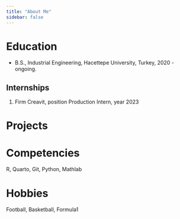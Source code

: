 ```yaml
---
title: "About Me"
sidebar: false 
---
```


# Education

-   B.S., Industrial Engineering, Hacettepe University, Turkey, 2020 - ongoing.


## Internships

1.  Firm Creavit, position Production Intern, year 2023


# Projects

# Competencies

R, Quarto, Git, Python, Mathlab

# Hobbies
Football, Basketball, Formula1 
